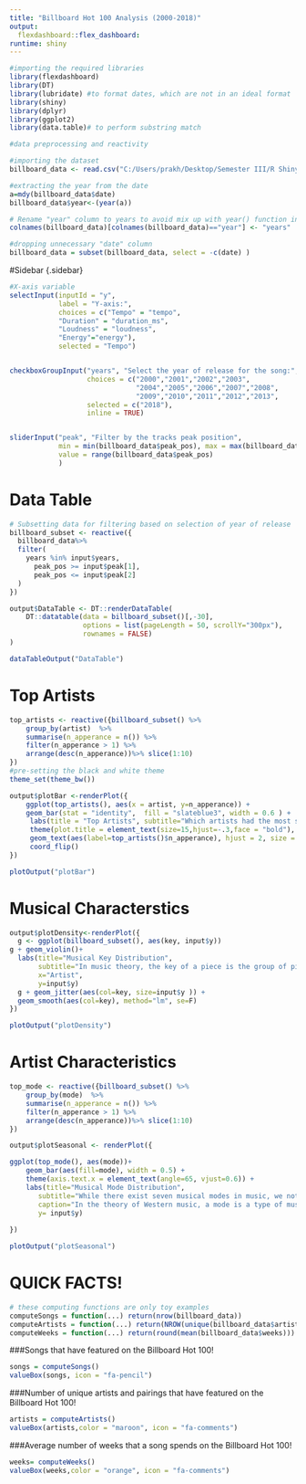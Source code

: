 ```yaml
---
title: "Billboard Hot 100 Analysis (2000-2018)"
output: 
  flexdashboard::flex_dashboard:
runtime: shiny
---
```


```r
#importing the required libraries
library(flexdashboard)
library(DT)
library(lubridate) #to format dates, which are not in an ideal format
library(shiny)
library(dplyr)
library(ggplot2)
library(data.table)# to perform substring match

#data preprocessing and reactivity

#importing the dataset
billboard_data <- read.csv("C:/Users/prakh/Desktop/Semester III/R Shiny/Homework 2/billboard.csv")

#extracting the year from the date
a=mdy(billboard_data$date)
billboard_data$year<-(year(a))

# Rename "year" column to years to avoid mix up with year() function in lubridate
colnames(billboard_data)[colnames(billboard_data)=="year"] <- "years"

#dropping unnecessary "date" column
billboard_data = subset(billboard_data, select = -c(date) )


```



#Sidebar {.sidebar}

```r

#X-axis variable
selectInput(inputId = "y", 
            label = "Y-axis:",
            choices = c("Tempo" = "tempo", 
            "Duration" = "duration_ms",
            "Loudness" = "loudness",
            "Energy"="energy"),
            selected = "Tempo")


checkboxGroupInput("years", "Select the year of release for the song:", 
                   choices = c("2000","2001","2002","2003",
                               "2004","2005","2006","2007","2008",
                               "2009","2010","2011","2012","2013",                                                         "2014","2015","2016","2017","2018"),
                   selected = c("2018"), 
                   inline = TRUE)


sliderInput("peak", "Filter by the tracks peak position",
            min = min(billboard_data$peak_pos), max = max(billboard_data$peak_pos),
            value = range(billboard_data$peak_pos)
            )


```


Data Table {data-icon="fa-table"}
=====================================


```r

# Subsetting data for filtering based on selection of year of release
billboard_subset <- reactive({
  billboard_data%>%
  filter(
    years %in% input$years,
      peak_pos >= input$peak[1],
      peak_pos <= input$peak[2]
  )
})

output$DataTable <- DT::renderDataTable(
    DT::datatable(data = billboard_subset()[,-30], 
                  options = list(pageLength = 50, scrollY="300px"), 
                  rownames = FALSE)
)
```


```r
dataTableOutput("DataTable")
```

Top Artists {data-icon="fa-headset"}
=====================================

```r
top_artists <- reactive({billboard_subset() %>%
    group_by(artist)  %>%
    summarise(n_apperance = n()) %>%
    filter(n_apperance > 1) %>%
    arrange(desc(n_apperance))%>% slice(1:10)
})
#pre-setting the black and white theme
theme_set(theme_bw())

output$plotBar <-renderPlot({
    ggplot(top_artists(), aes(x = artist, y=n_apperance)) +
    geom_bar(stat = "identity",  fill = "slateblue3", width = 0.6 ) +
     labs(title = "Top Artists", subtitle="Which artists had the most songs in the Hot 100 in the selected years?",x = "Artists", y = "Number of Apperance on the Top 100") +
     theme(plot.title = element_text(size=15,hjust=-.3,face = "bold"), axis.title =   element_text(size=12)) +
     geom_text(aes(label=top_artists()$n_apperance), hjust = 2, size = 3, color = 'white') +
     coord_flip()
})
```


```r
plotOutput("plotBar")
```

Musical Characterstics {data-icon="fa-music"}
=====================================

```r

output$plotDensity<-renderPlot({
  g <- ggplot(billboard_subset(), aes(key, input$y))
g + geom_violin()+ 
  labs(title="Musical Key Distribution", 
       subtitle="In music theory, the key of a piece is the group of pitches, or scale, that forms the basis of a music composition in classical, Western art, and Western pop music.",
       x="Artist",
       y=input$y)
  g + geom_jitter(aes(col=key, size=input$y )) + 
  geom_smooth(aes(col=key), method="lm", se=F)
})
```

```r

plotOutput("plotDensity")

```



Artist Characteristics {data-icon="fa-user-circle"}
=====================================
```r

top_mode <- reactive({billboard_subset() %>%
    group_by(mode)  %>%
    summarise(n_apperance = n()) %>%
    filter(n_apperance > 1) %>%
    arrange(desc(n_apperance))%>% slice(1:10)
})

output$plotSeasonal <- renderPlot({

ggplot(top_mode(), aes(mode))+ 
    geom_bar(aes(fill=mode), width = 0.5) + 
    theme(axis.text.x = element_text(angle=65, vjust=0.6)) +
    labs(title="Musical Mode Distribution", 
       subtitle="While there exist seven musical modes in music, we notice that only two are largely followed by songs in the Hot 100", 
       caption="In the theory of Western music, a mode is a type of musical scale coupled with a set of characteristic melodic behaviors.",
       y= input$y)
  
}) 

```


```r

plotOutput("plotSeasonal")

```


QUICK FACTS! {data-icon="fa-user-circle"}
=====================================
```r
# these computing functions are only toy examples
computeSongs = function(...) return(nrow(billboard_data))
computeArtists = function(...) return(NROW(unique(billboard_data$artist)))
computeWeeks = function(...) return(round(mean(billboard_data$weeks)))
```

###Songs that have featured on the Billboard Hot 100! 
```r
songs = computeSongs()
valueBox(songs, icon = "fa-pencil")
```

###Number of unique artists and pairings that have featured on the Billboard Hot 100!
```r
artists = computeArtists()
valueBox(artists,color = "maroon", icon = "fa-comments")
```

###Average number of weeks that a song spends on the Billboard Hot 100!
```r
weeks= computeWeeks()
valueBox(weeks,color = "orange", icon = "fa-comments")
```

